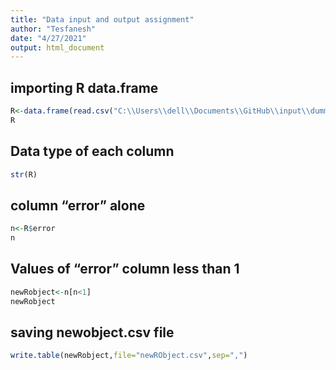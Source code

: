 ```yaml
---
title: "Data input and output assignment"
author: "Tesfanesh"
date: "4/27/2021"
output: html_document
---
```

## importing R data.frame 
```r
R<-data.frame(read.csv("C:\\Users\\dell\\Documents\\GitHub\\input\\dummydata.csv"))
R
```

## Data type of each column
```r
str(R)
```
## column "error" alone
```r
n<-R$error
n
```
## Values of "error" column less than 1
```r
newRobject<-n[n<1]
newRobject
```
## saving newobject.csv file
```r
write.table(newRobject,file="newRObject.csv",sep=",")

```
